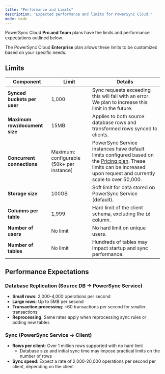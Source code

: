 ```yaml
---
title: "Performance and Limits"
description: "Expected performance and limits for PowerSync Cloud."
mode: wide
---
```


PowerSync Cloud **Pro and Team** plans have the limits and performance expectations outlined below.

The PowerSync Cloud **Enterprise** plan allows these limits to be customized based on your specific needs. 

## Limits

| **Component** | **Limit** | **Details** |
|---|---|---|
| **Synced buckets per user** | 1,000 | Sync requests exceeding this will fail with an error. We plan to increase this limit in the future. |
| **Maximum row/document size** | 15MB | Applies to both source database rows and transformed rows synced to clients. |
| **Concurrent connections** | Maximum: configurable (50k+ per instance) | PowerSync Service instances have default limits configured based on the [Pricing plan](https://www.powersync.com/pricing). These limits can be increased upon request and currently scale to over 50,000.  |
| **Storage size** | 100GB | Soft limit for data stored on PowerSync Service (default). |
| **Columns per table** | 1,999 | Hard limit of the client schema, excluding the `id` column. |
| **Number of users** | No limit | No hard limit on unique users. |
| **Number of tables** | No limit | Hundreds of tables may impact startup and sync performance. |

## Performance Expectations

### Database Replication (Source DB → PowerSync Service)

- **Small rows**: 2,000-4,000 operations per second
- **Large rows**: Up to 5MB per second
- **Transaction processing**: ~60 transactions per second for smaller transactions
- **Reprocessing**: Same rates apply when reprocessing sync rules or adding new tables

### Sync (PowerSync Service → Client)

- **Rows per client**: Over 1 million rows supported with no hard limit
  - Database size and initial sync time may impose practical limits on the number of rows
- **Sync speed**: Expect a rate of 2,000-20,000 operations per second per client, depending on the client



